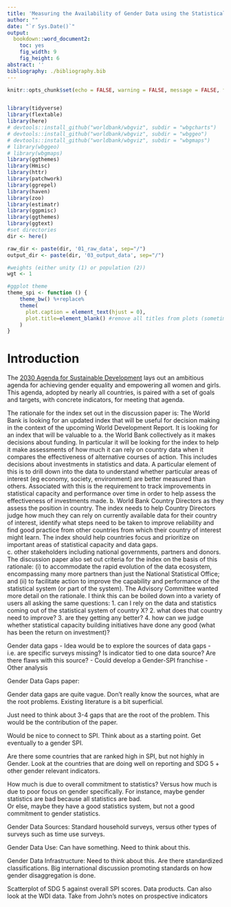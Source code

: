 ```yaml
---
title: 'Measuring the Availability of Gender Data using the Statistical Performance Indicators (SPI) Framework'
author: ""
date: "`r Sys.Date()`"
output:
  bookdown::word_document2: 
    toc: yes
    fig_width: 9
    fig_height: 6
abstract: ''
bibliography: ./bibliography.bib
---
```




```r
knitr::opts_chunk$set(echo = FALSE, warning = FALSE, message = FALSE, fig.width = 9, fig.height = 6, fig.path = "plots/", dev = c("png"), dpi=500)


library(tidyverse)
library(flextable)
library(here)
# devtools::install_github("worldbank/wbgviz", subdir = "wbgcharts")
# devtools::install_github("worldbank/wbgviz", subdir = "wbggeo")
# devtools::install_github("worldbank/wbgviz", subdir = "wbgmaps")
# library(wbggeo)
# library(wbgmaps)
library(ggthemes)
library(Hmisc)
library(httr)
library(patchwork)
library(ggrepel)
library(haven)
library(zoo)
library(estimatr)
library(ggpmisc)
library(ggthemes)
library(ggtext)
#set directories
dir <- here()

raw_dir <- paste(dir, '01_raw_data', sep="/")
output_dir <- paste(dir, '03_output_data', sep="/")

#weights (either unity (1) or population (2))
wgt <- 1

```


```r

#ggplot theme
theme_spi <- function () { 
    theme_bw() %+replace%
    theme(
      plot.caption = element_text(hjust = 0),
      plot.title=element_blank() #remove all titles from plots (sometimes we may need to bring title outside plot)
    )
}


```


# Introduction

The [2030 Agenda for Sustainable Development](https://sdgs.un.org/2030agenda) lays out an ambitious agenda for achieving gender equality and empowering all women and girls. This agenda, adopted by nearly all countries, is paired with a set of goals and targets, with concrete indicators, for meeting that agenda.



The rationale for the index set out in the discussion paper is:
The World Bank is looking for an updated index that will be useful for decision making in the context of the upcoming World Development Report. It is looking for an index that will be valuable to
a.	the World Bank collectively as it makes decisions about funding. In particular it will be looking for the index to help it make assessments of how much it can rely on country data when it compares the effectiveness of alternative courses of action. This includes decisions about investments in statistics and data. A particular element of this is to drill down into the data to understand whether particular areas of interest (eg economy, society, environment) are better measured than others. Associated with this is the requirement to track improvements in statistical capacity and performance over time in order to help assess the effectiveness of investments made.
b.	World Bank Country Directors as they assess the position in country. The index needs to help Country Directors judge how much they can rely on currently available data for their country of interest, identify what steps need to be taken to improve reliability and find good practice from other countries from which their country of interest might learn. The index should help countries focus and prioritize on important areas of statistical capacity and data gaps.  
c.	other stakeholders including national governments, partners and donors.
The discussion paper also set out criteria for the index on the basis of this rationale:
(i)	to accommodate the rapid evolution of the data ecosystem, encompassing many more partners than just the National Statistical Office; and 
(ii)	to facilitate action to improve the capability and performance of the statistical system (or part of the system). 
The Advisory Committee wanted more detail on the rationale. I think this can be boiled down into a variety of users all asking the same questions:
1.	can I rely on the data and statistics coming out of the statistical system of country X?
2.	what does that country need to improve?
3.	are they getting any better?
4.	how can we judge whether statistical capacity building initiatives have done any good (what has been the return on investment)?


Gender data gaps
	- Idea would be to explore the sources of data gaps
		- i.e. are specific surveys missing?  Is indicator tied to one data source?  Are there flaws with this source?
	- Could develop a Gender-SPI franchise
	- Other analysis

Gender Data Gaps paper:

Gender data gaps are quite vague.  Don't really know the sources, what are the root problems.  Existing literature is a bit superficial.

Just need to think about 3-4 gaps that are the root of the problem.  This would be the contribution of the paper.

Would be nice to connect to SPI.  Think about as a starting point.  Get eventually to a gender SPI.

Are there some countries that are ranked high in SPI, but not highly in Gender.  Look at the countries that are doing well on reporting and SDG 5 + other gender relevant indicators.

How much is due to overall commitment to statistics?  Versus how much is due to poor focus on gender specifically.  For instance, maybe gender statistics are bad because all statistics are bad.  
Or else, maybe they have a good statistics system, but not a good commitment to gender statistics.

Gender Data Sources: Standard household surveys, versus other types of surveys such as time use surveys.

Gender Data Use: Can have something.  Need to think about this.

Gender Data Infrastructure: Need to think about this.  Are there standardized classifications.  Big international discussion promoting standards on how gender disaggregation is done.


Scatterplot of SDG 5 against overall SPI scores.  Data products.  Can also look at the WDI data.
Take from John's notes on prospective indicators